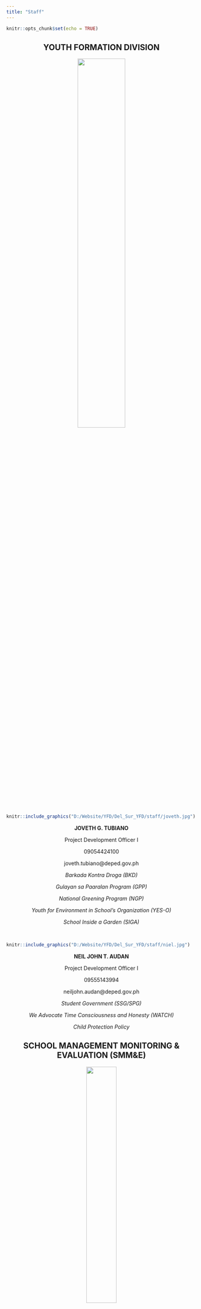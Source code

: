 ```yaml
---
title: "Staff"
---
```


```r
knitr::opts_chunk$set(echo = TRUE)
```

<center>
## **YOUTH FORMATION DIVISION**
</center>

<center>
[![](yfd_logo.png){width=50%}](https://www.facebook.com/youthformationdavaodelsur/)
</center>
&nbsp;
&nbsp;

```r
knitr::include_graphics("D:/Website/YFD/Del_Sur_YFD/staff/joveth.jpg")
```

<center>

**JOVETH G. TUBIANO**

Project Development Officer I

09054424100

joveth.tubiano@deped.gov.ph

*Barkada Kontra Droga (BKD)*

*Gulayan sa Paaralan Program (GPP)*

*National Greening Program (NGP)*

*Youth for Environment in School's Organization (YES-O)*

*School Inside a Garden (SIGA)*

</center>

&nbsp;
&nbsp;

```r
knitr::include_graphics("D:/Website/YFD/Del_Sur_YFD/staff/niel.jpg")
```

<center>

**NEIL JOHN T. AUDAN**

Project Development Officer I

09555143994

neiljohn.audan@deped.gov.ph

*Student Government (SSG/SPG)*

*We Advocate Time Consciousness and Honesty (WATCH)*

*Child Protection Policy*

</center>


<center>
## **SCHOOL MANAGEMENT MONITORING & EVALUATION (SMM&E)**
</center>

<center>
![](s&e.png){width=40%}
</center>
&nbsp;
&nbsp;

```r
knitr::include_graphics("D:/Website/YFD/Del_Sur_YFD/staff/boubert.jpg")
```
<center>

**BOUBERT G. DUMAGAN**

Senior Education Program Specialist

09176854498

boubert.dumagan@deped.gov.ph

</center>

&nbsp;
&nbsp;


```r
knitr::include_graphics("D:/Website/YFD/Del_Sur_YFD/staff/kirk.jpg")
```

<center>

**KIRK SONNY GIL P. HERUELA, PhD**

Education Program Specialist II

09163981596

kirksonnygil.heruela@deped.gov.ph

</center>

<center>
## **SOCIAL MOBILIZATION AND NETWORKING**
</center>

<center>
![](socmob.jpg){width=50%}
</center>
&nbsp;
&nbsp;

```r
knitr::include_graphics("D:/Website/YFD/Del_Sur_YFD/staff/quilaton.jpg")
```
<center>

**BERNIE QUILATON**

Senior Education Program Specialist

+639123456789

@email.com

</center>

&nbsp;
&nbsp;

```r
knitr::include_graphics("D:/Website/YFD/Del_Sur_YFD/staff/whodis.jpg")
```
<center>

**ANTONIO IV C. PACE**

Senior Education Program Specialist

+639123456789

@email.com

</center>

&nbsp;
&nbsp;

```r
knitr::include_graphics("D:/Website/YFD/Del_Sur_YFD/staff/chicote.jpg")
```
<center>

**CHERRY JOY CHICOTE**

Project Development Officer II

+639123456789

@email.com

</center>

<center>
## **HUMAN RESOURCE DEVELOPMENT**
</center>

<center>
![](human resources logo.png){width=40%}
</center>
&nbsp;
&nbsp;

```r
knitr::include_graphics("D:/Website/YFD/Del_Sur_YFD/staff/elyn.jpg")
```
<center>

**ELYN SUPRENTE**

Senior Education Program Specialist

+639123456789

@email.com

</center>

&nbsp;
&nbsp;

```r
knitr::include_graphics("D:/Website/YFD/Del_Sur_YFD/staff/lemuel.jpg")
```

<center>

**LEMUEL C. MADULIN**

Education Program Specialist II

+639123456789

@email.com

</center>

<center>
## **PLANNING AND RESEARCH**
</center>

<center>
![](research.png){width=45%}
</center>
&nbsp;
&nbsp;

```r
knitr::include_graphics("D:/Website/YFD/Del_Sur_YFD/staff/amy.jpg")
```
<center>

**AMY CORRAL**

Planning Officer

+639123456789

@email.com

</center>

&nbsp;
&nbsp;

```r
knitr::include_graphics("D:/Website/YFD/Del_Sur_YFD/staff/kirk.jpg")
```

<center>

**KIRK SONNY GIL P. HERUELA, PhD**

Education Program Specialist II

09163981596

kirksonnygil.heruela@deped.gov.ph

</center>

<center>
## **TOP MANAGEMENT**
</center>

```r
knitr::include_graphics("D:/Website/YFD/Del_Sur_YFD/staff/nelson.jpg")
```
<center>

**NELSON C. LOPEZ, CESO V**

Schools Division Superintendent 


</center>

&nbsp;
&nbsp;

```r
knitr::include_graphics("D:/Website/YFD/Del_Sur_YFD/staff/janette.jpg")
```
<center>

**JANETTE G. VELOSO, EdD**

Assistant Schools Division Superintendent

</center>

&nbsp;
&nbsp;

<center>
## **SCHOOL GOVERNANCE AND OPERATIONS DIVISION**
</center>

<center>
![](sgod.png){width=45%}
</center>
&nbsp;
&nbsp;

```r
knitr::include_graphics("D:/Website/YFD/Del_Sur_YFD/staff/mario.jpg")
```


<center>



**MARIO C. MONDEJAR, EdD**

Chief Education Program Supervisor - SGOD

</center>

<p align="right">
<a href="#top">Back to top</a>
</p>


